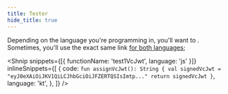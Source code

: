```yaml
---
title: Tester
hide_title: true
---
```


<LanguageSwitchHeader text="Hello World" />
<LanguageSupport languages="js, kt" />

Depending on the language you're programming in, you'll want to <LanguageSwitchLink text='link to different content' links='{"Kotlin": "https://kotlinlang.org/", "JavaScript": "https://www.javascript.com/"}'/>. Sometimes, you'll use the exact same link [for both languages](https://www.google.com/);

<Shnip
  snippets={[{ functionName: 'test1VcJwt', language: 'js' }]}
  inlineSnippets={[
    {
      code: `
        fun assignVcJwt(): String {
            val signedVcJwt = "eyJ0eXAiOiJKV1QiLCJhbGciOiJFZERTQSIsImtp..."
            return signedVcJwt
        }
      `,
      language: 'kt',
    },
  ]}
/>
